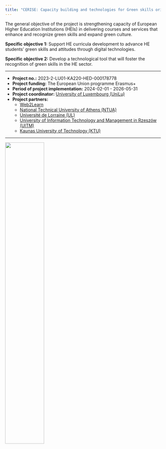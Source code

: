 ```yaml
---
title: "CERISE: Capacity building and technologies for Green skills orientedness at European Universities"
---
```





The general objective of the project is strengthening capacity of European Higher Education Institutions (HEIs) in delivering courses and services that enhance and recognize green skills and expand green culture. 

**Specific objective 1:** Support HE curricula development to advance HE students’ green skills and attitudes through digital technologies.  

**Specific objective 2:** Develop a technological tool that will foster the recognition of green skills in the HE sector. 


---

 - **Project no.:** 2023-2-LU01-KA220-HED-000178778
 - **Project funding:** The European Union programme Erasmus+
 - **Period of project implementation:** 2024-02-01 - 2026-05-31
 - **Project coordinator:** [University of Luxembourg (UniLu)](https://www.uni.lu/en/){.external target="_blank"}
 - **Project partners:** 
   - [Web2Learn](https://www.web2learn.eu) 
   - [National Technical University of Athens (NTUA)](https://www.ntua.gr)
   - [Université de Lorraine (UL)](https://www.univ-lorraine.fr)
   - [University of Information Technology and Management in Rzeszów (UITM)](https://www.wsiz.rzeszow.pl)
   - [Kaunas University of Technology (KTU)](https://en.ktu.edu/projects/capacity-building-and-technologies-for-green-skills-orientedness-at-european-universities-cerise/)


---

![](assets/img/1680161519-kl-EN%20Co-funded%20by%20the%20EU_POS.jpg){width=50%}

